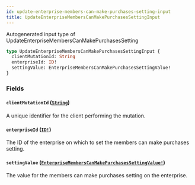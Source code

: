 ```yaml
---
id: update-enterprise-members-can-make-purchases-setting-input
title: UpdateEnterpriseMembersCanMakePurchasesSettingInput
---
```


Autogenerated input type of UpdateEnterpriseMembersCanMakePurchasesSetting

```graphql
type UpdateEnterpriseMembersCanMakePurchasesSettingInput {
  clientMutationId: String
  enterpriseId: ID!
  settingValue: EnterpriseMembersCanMakePurchasesSettingValue!
}
```

### Fields

#### `clientMutationId` ([`String`](/docs/api/scalars/string))

A unique identifier for the client performing the mutation.

#### `enterpriseId` ([`ID!`](/docs/api/scalars/id))

The ID of the enterprise on which to set the members can make purchases setting.

#### `settingValue` ([`EnterpriseMembersCanMakePurchasesSettingValue!`](/docs/api/enums/enterprise-members-can-make-purchases-setting-value))

The value for the members can make purchases setting on the enterprise.
